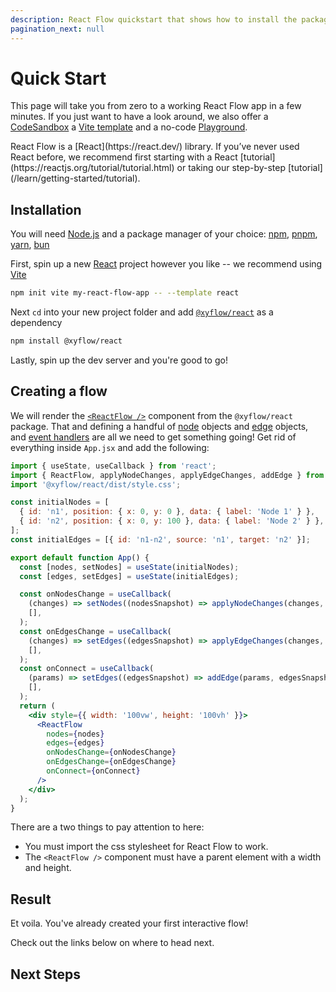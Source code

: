```yaml
---
description: React Flow quickstart that shows how to install the package, use it and where to find example apps
pagination_next: null
---
```



# Quick Start

This page will take you from zero to a working React Flow app in a few minutes.
If you just want to have a look around, we also offer a [CodeSandbox](https://new.reactflow.dev/js) a
[Vite template](https://github.com/xyflow/vite-react-flow-template) and a no-code [Playground](https://play.reactflow.dev/).

<Callout type="warning">
  React Flow is a [React](https://react.dev/) library. If you’ve never used React before,
  we recommend first starting with a React
  [tutorial](https://reactjs.org/tutorial/tutorial.html) or taking our step-by-step
  [tutorial](/learn/getting-started/tutorial).
</Callout>

## Installation

You will need [Node.js](https://nodejs.org/en/) and a package manager of your choice:
[npm](https://www.npmjs.com/), [pnpm](https://pnpm.io/), [yarn](https://yarnpkg.com/), [bun](https://bun.sh/)

First, spin up a new [React](https://reactjs.org/) project however you like -- we
recommend using [Vite](https://vitejs.dev/)

```bash copy npm2yarn
npm init vite my-react-flow-app -- --template react
```

Next `cd` into your new project folder and add [`@xyflow/react`](https://npmjs.com/package/@xyflow/react)
as a dependency

```bash copy npm2yarn
npm install @xyflow/react
```

Lastly, spin up the dev server and you're good to go!

## Creating a flow

We will render the [`<ReactFlow />`](/api-reference/react-flow#reactflow) component from the `@xyflow/react` package.
That and defining a handful of [node](/api-reference/types/node) objects and [edge](/api-reference/types/edge) objects,
and [event handlers](/api-reference/react-flow#event-handlers) are all we need to get something going!
Get rid of everything inside `App.jsx` and add the following:

```jsx "import '@xyflow/react/dist/style.css';" "width: '100vw', height: '100vh'"
import { useState, useCallback } from 'react';
import { ReactFlow, applyNodeChanges, applyEdgeChanges, addEdge } from '@xyflow/react';
import '@xyflow/react/dist/style.css';

const initialNodes = [
  { id: 'n1', position: { x: 0, y: 0 }, data: { label: 'Node 1' } },
  { id: 'n2', position: { x: 0, y: 100 }, data: { label: 'Node 2' } },
];
const initialEdges = [{ id: 'n1-n2', source: 'n1', target: 'n2' }];

export default function App() {
  const [nodes, setNodes] = useState(initialNodes);
  const [edges, setEdges] = useState(initialEdges);

  const onNodesChange = useCallback(
    (changes) => setNodes((nodesSnapshot) => applyNodeChanges(changes, nodesSnapshot)),
    [],
  );
  const onEdgesChange = useCallback(
    (changes) => setEdges((edgesSnapshot) => applyEdgeChanges(changes, edgesSnapshot)),
    [],
  );
  const onConnect = useCallback(
    (params) => setEdges((edgesSnapshot) => addEdge(params, edgesSnapshot)),
    [],
  );
  return (
    <div style={{ width: '100vw', height: '100vh' }}>
      <ReactFlow
        nodes={nodes}
        edges={edges}
        onNodesChange={onNodesChange}
        onEdgesChange={onEdgesChange}
        onConnect={onConnect}
      />
    </div>
  );
}
```

There are a two things to pay attention to here:

- <Emoji content="🎨" /> You must import the css stylesheet for React Flow to work.
- <Emoji content="📐" /> The `<ReactFlow />` component must have a parent element with a
  width and height.

## Result

<RemoteCodeViewer
  editorHeight="40vh"
  route="learn/quickstart"
  framework="react"
  showEditor={false}
/>

Et voila. You've already created your first interactive flow! <Emoji content="🎉" />

Check out the links below on where to head next.

## Next Steps

<Cards>
  <Cards.Card title="Concepts" href="/learn/concepts/concepts" />
  <Cards.Card title="Customization" href="/learn/customization/custom-nodes" />
  <Cards.Card title="Examples" href="/examples" />
  <Cards.Card title="API Reference" href="/api-reference" />
  <Cards.Card title="Discord" href="https://discord.gg/RVmnytFmGW" />
  <Cards.Card
    title="Template Projects"
    href="https://github.com/xyflow/react-flow-example-apps"
  />
</Cards>
